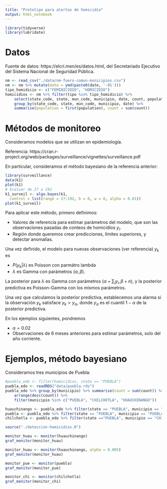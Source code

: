 ```yaml
---
title: "Prototipo para alertas de homicidio"
output: html_notebook
---
```


```r
library(tidyverse)
library(lubridate)
```

# Datos

Fuente de datos: https://elcri.men/es/datos.html, del Secretariado Ejecutivo del Sistema Nacional de Seguridad Pública.

```r
nm <- read_csv("./data/nm-fuero-comun-municipios.csv")
nm <- nm %>% mutate(date = ymd(paste0(date, '-01')))
tipo_homidicio <- c("FEMINICIDIO", "HOMICIDIO")
homicidios <- nm %>% filter(tipo %in% tipo_homidicio) %>%
    select(state_code, state, mun_code, municipio, date, count, population) %>% 
    group_by(state_code, state, mun_code, municipio, date) %>% 
    summarise(population = first(population), count = sum(count))
```


# Métodos de monitoreo

Consideramos modelos que se utilizan en epidemiología.

Referencia: https://cran.r-project.org/web/packages/surveillance/vignettes/surveillance.pdf

En particular, consideramos el método bayesiano de la referencia anterior:

```r
library(surveillance)
data(k1)
plot(k1)
# Evaluar de 27 a 192
k1_surveil <- algo.bayes(k1,
  control = list(range = 27:192, b = 0, w = 6, alpha = 0.01))
plot(k1_surveil)
```

Para aplicar este método, primero definimos:

- Valores de referencia para estimar parámetros del modelo, que son
las observaciones pasadas de conteos de homicidios $y_i$. 
- Región donde queremos crear predicciones, límites superiores, y detectar
anomalías.

Una vez definido, el modelo para nuevas observaciones (ver referencia) $y_k$ es

- $P(y_k | \lambda)$ es Poisson con parmátro lambda
- $\lambda$ es Gamma con parámetros $(\alpha, \beta)$.

La posterior para $\lambda$ es Gamma con parámetros
$(\alpha + \sum_i y_i, \beta + n)$, y la posterior predictiva
es Poisson-Gamma con los mismos parámetros.

Una vez que calculamos la posterior predictiva, establecemos una
alarma si la observación $y_k$ satisface $y_k > y_\alpha$, 
donde $y_\alpha$ es el cuantil $1- \alpha$ de la posterior predictiva.

En los ejemplos siguientes, pondremos 

- $\alpha = 0.02$
- Observaciones de 6 meses anteriores para estimar parámetros, solo
del año corriente.

# Ejemplos, método bayesiano

Consideramos tres municipios de Puebla:

```r
#puebla_edo <- filter(homicidios, state == "PUEBLA")
puebla_edo <- readRDS("data/puebla.rds")
puebla_edo %>% group_by(municipio) %>% summarise(count = sum(count)) %>% 
    arrange(desc(count)) %>% 
    filter(municipio %in% c("PUEBLA", "CHILCHOTLA", "HUAUCHINANGO"))
```

```r
huauchinango <- puebla_edo %>% filter(state == "PUEBLA", municipio == "HUAUCHINANGO")
puebla <- puebla_edo %>% filter(state == "PUEBLA", municipio == "PUEBLA")
chilchotla <- puebla_edo %>% filter(state =="PUEBLA", municipio == "CHILCHOTLA")
```


```r
source("./deteccion-homicidios.R")
```

```r
monitor_huau <- monitor(huauchinango)
graf_monitor(monitor_huau)
```

```r
monitor_huau <- monitor(huauchinango, alpha = 0.005)
graf_monitor(monitor_huau)
```


```r
monitor_pue <- monitor(puebla)
graf_monitor(monitor_pue)
```


```r
monitor_chi <- monitor(chilchotla)
graf_monitor(monitor_chi)
```
